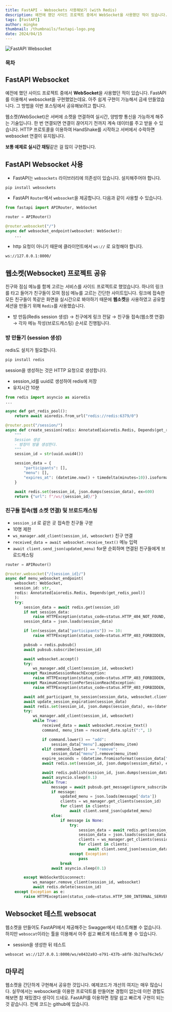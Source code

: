 ```yaml
---
title: FastAPI - Websockets 사용해보기 (with Redis)
description: 예전에 했던 사이드 프로젝트 중에서 WebSocket을 사용했던 적이 있습니다. FastAPI를 이용해서 websocket을 구현했었는데요. 아주 쉽게 구현이 가능해서 금새 만들었습니다. 그 방법을 이번 포스팅에서 공유해보려고 합니다.
tags: [FastAPI]
author: mingke
thumbnail: /thumbnails/fastapi-logo.png
date: 2024/04/15
---
```


<Image src="/thumbnails/fastapi-logo.png" alt="FastAPI Websocket" />

### 목차

## FastAPI Websocket

예전에 했던 사이드 프로젝트 중에서 **WebSocket**을 사용했던 적이 있습니다. FastAPI를 이용해서 websocket을 구현했었는데요. 아주 쉽게 구현이 가능해서 금새 만들었습니다. 그 방법을 이번 포스팅에서 공유해보려고 합니다.

웹소켓(WebSocket)은 서버에 소켓을 연결하여 실시간, 양방향 통신을 가능하게 해주는 기술입니다. 한 번 연결되면 연결이 끊어지기 전까지 계속 데이터를 주고 받을 수 있습니다. HTTP 프로토콜을 이용하여 HandShake를 시작하고 서버에서 수락하면 websocket 연결이 유지됩니다.

**보통 예제로 실시간 채팅**같은 걸 많이 구현합니다.

## FastAPI Websocket 사용

- FastAPI는 `websockets` 라이브러리에 의존성이 있습니다. 설치해주어야 합니다.

```bash
pip install websockets
```

- FastAPI `Router`에서 `websocket`을 제공합니다. 다음과 같이 사용할 수 있습니다.

```python
from fastapi import APIRouter, WebSocket

router = APIRouter()

@router.websocket("/")
async def websocket_endpoint(websocket: WebSocket):
    ...

```

- http 요청이 아니기 때문에 클라이언트에서 `ws://` 로 요청해야 합니다.

```bash
ws://127.0.0.1:8000/
```

## 웹소켓(Websocket) 프로젝트 공유

친구와 점심 메뉴를 함께 고르는 서비스를 사이드 프로젝트로 했었습니다. 하나의 링크를 타고 들어가 친구들이 모여 점심 메뉴를 고르는 간단한 사이트입니다. 링크에 접속한 모든 친구들이 똑같은 화면을 실시간으로 봐야하기 때문에 **웹소켓**을 사용하였고 공유할 세션을 만들기 위해 `Redis`를 사용했습니다.

- 방 만듬(Redis session 생성) → 친구에게 링크 전달 → 친구들 접속(웹소켓 연결) → 각자 메뉴 작성(브로드캐스팅) 순서로 진행됩니다.

### 방 만들기 (session 생성)

redis도 설치가 필요합니다.

```bash
pip install redis
```

session을 생성하는 것은 HTTP 요청으로 생성합니다.

- session_id를 uuid로 생성하여 redis에 저장
- 유지시간 10분

```python
from redis import asyncio as aioredis
...

async def get_redis_pool():
    return await aioredis.from_url("redis://redis:6379/0")

@router.post("/session/")
async def create_session(redis: Annotated[aioredis.Redis, Depends(get_redis_pool)]):
    """
    Session 생성
    - 방장이 방을 생성한다.
    """
    session_id = str(uuid.uuid4())

    session_data = {
        "participants": [],
        "menu": [],
        "expires_at": (datetime.now() + timedelta(minutes=10)).isoformat()
    }

    await redis.set(session_id, json.dumps(session_data), ex=600)
    return {"url": f"/ws/{session_id}/"}
```

### 친구들 접속(웹 소켓 연결) 및 브로드캐스팅

- `session_id` 로 같은 곳 접속한 친구들 구분
- 10명 제한
- `ws_manager.add_client(session_id, websocket)` 친구 연결
- `received_data = await websocket.receive_text()` 메뉴 입력
- `await client.send_json(updated_menu)` for문 순회하며 연결된 친구들에게 브로드캐스팅

```python
router = APIRouter()

@router.websocket("/{session_id}/")
async def menu_websocket_endpoint(
    websocket: WebSocket,
    session_id: str,
    redis: Annotated[aioredis.Redis, Depends(get_redis_pool)]
    ):
    try:
        session_data = await redis.get(session_id)
        if not session_data:
            raise HTTPException(status_code=status.HTTP_404_NOT_FOUND, detail="세션 없음")
        session_data = json.loads(session_data)

        if len(session_data["participants"]) >= 10:
            raise HTTPException(status_code=status.HTTP_403_FORBIDDEN, detail="최대 참가자 수 초과")

        pubsub = redis.pubsub()
        await pubsub.subscribe(session_id)

        await websocket.accept()
        try:
            ws_manager.add_client(session_id, websocket)
        except MaximumSessionReachException:
            raise HTTPException(status_code=status.HTTP_403_FORBIDDEN, detail="최대 세션 수 초과")
        except MaximumConnectionPerSessionReachException:
            raise HTTPException(status_code=status.HTTP_403_FORBIDDEN, detail="최대 연결 수 초과")

        await add_participant_to_session(session_data, websocket.client)
        await update_session_expiration(session_data)
        await redis.set(session_id, json.dumps(session_data), ex=(datetime.fromisoformat(session_data["expires_at"]) - datetime.now()).seconds)
        try:
            ws_manager.add_client(session_id, websocket)
            while True:
                received_data = await websocket.receive_text()
                command, menu_item = received_data.split(":", 1)

                if command.lower() == "add":
                    session_data["menu"].append(menu_item)
                elif command.lower() == "remove":
                    session_data["menu"].remove(menu_item)
                expire_seconds = (datetime.fromisoformat(session_data["expires_at"]) - datetime.now()).total_seconds()
                await redis.set(session_id, json.dumps(session_data), ex=int(expire_seconds))

                await redis.publish(session_id, json.dumps(session_data["menu"]))
                await asyncio.sleep(0.1)
                while True:
                    message = await pubsub.get_message(ignore_subscribe_messages=True, timeout=5)
                    if message:
                        updated_menu = json.loads(message['data'])
                        clients = ws_manager.get_clients(session_id)
                        for client in clients:
                            await client.send_json(updated_menu)
                    else:
                        if message is None:
                            try:
                                session_data = await redis.get(session_id)
                                session_data = json.loads(session_data)
                                clients = ws_manager.get_clients(session_id)
                                for client in clients:
                                    await client.send_json(session_data["menu"])
                            except Exception:
                                pass
                        break
                    await asyncio.sleep(0.1)

        except WebSocketDisconnect:
            ws_manager.remove_client(session_id, websocket)
            await redis.delete(session_id)
    except Exception as e:
        raise HTTPException(status_code=status.HTTP_500_INTERNAL_SERVER_ERROR, detail=str(e))
```

## Websocket 테스트 websocat

웹소켓을 만들어도 FastAPI에서 제공해주는 Swagger에서 테스트해볼 수 없습니다. 하지만 `websocat`이라는 툴을 이용해서 아주 쉽고 빠르게 테스트해 볼 수 있습니다.

<Link url="https://github.com/vi/websocat" />

- session을 생성한 뒤 테스트

```bash
websocat ws://127.0.0.1:8000/ws/e0432a93-e791-437b-a8f8-3b27ea76c3e5/
```

## 마무리

웹소켓을 간단하게 구현해서 공유한 것입니다. 예제코드가 개선의 여지는 매우 많습니다. 실무에서는 websocket을 이용한 프로덕트를 만들어본 경험이 없는데 이런 경험도 해보면 참 재밌겠다 생각이 드네요. FastAPI를 이용하면 정말 쉽고 빠르게 구현이 되는 것 같습니다. 전체 코드는 github에 있습니다.

<Link url="https://github.com/Jungminchae/fastapi-websocket-practice" />
